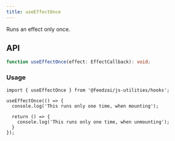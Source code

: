 ```yaml
---
title: useEffectOnce
---
```

Runs an effect only once.

## API

```typescript
function useEffectOnce(effect: EffectCallback): void;
```

### Usage

```tsx
import { useEffectOnce } from '@feedzai/js-utilities/hooks';

useEffectOnce(() => {
  console.log('This runs only one time, when mounting');

  return () => {
    console.log('This runs only one time, when unmounting');
  }
});
```
